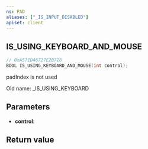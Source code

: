 ```yaml
---
ns: PAD
aliases: ["_IS_INPUT_DISABLED"]
apiset: client
---
```

## IS_USING_KEYBOARD_AND_MOUSE

```c
// 0xA571D46727E2B718
BOOL IS_USING_KEYBOARD_AND_MOUSE(int control);
```

padIndex is not used

Old name: _IS_USING_KEYBOARD

## Parameters
* **control**:

## Return value